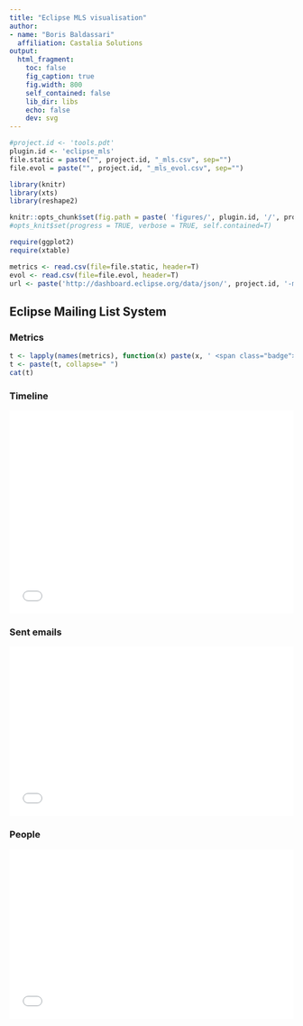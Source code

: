 ```yaml
---
title: "Eclipse MLS visualisation"
author:
- name: "Boris Baldassari"
  affiliation: Castalia Solutions
output:
  html_fragment:
    toc: false
    fig_caption: true
    fig.width: 800
    self_contained: false
    lib_dir: libs
    echo: false
    dev: svg
---
```


```r
#project.id <- 'tools.pdt'
plugin.id <- 'eclipse_mls'
file.static = paste("", project.id, "_mls.csv", sep="")
file.evol = paste("", project.id, "_mls_evol.csv", sep="")

library(knitr)
library(xts)
library(reshape2)

knitr::opts_chunk$set(fig.path = paste( 'figures/', plugin.id, '/', project.id, '/', sep=""))
#opts_knit$set(progress = TRUE, verbose = TRUE, self.contained=T)

require(ggplot2)
require(xtable)

metrics <- read.csv(file=file.static, header=T)
evol <- read.csv(file=file.evol, header=T)
url <- paste('http://dashboard.eclipse.org/data/json/', project.id, '-mls-prj-static.json', sep='');
```

## Eclipse Mailing List System

### Metrics

<p>
```r
t <- lapply(names(metrics), function(x) paste(x, ' <span class="badge">', metrics[[x]], '</span>, ', sep=''))
t <- paste(t, collapse=" ")
cat(t)
```
</p>

### Timeline

<iframe src="/projects/figures/eclipse_mls/`r project.id`/mls_evol_summary.html" frameborder="0" style="width: 100%; height: 360px"></iframe>

### Sent emails

<div class="row">
<div class="col-md-12">
<iframe src="/projects/figures/eclipse_mls/`r project.id`/mls_evol_sent.html" frameborder="0" style="width: 100%; height: 300px"></iframe>
</div></div>

### People

<iframe src="/projects/figures/eclipse_mls/`r project.id`/mls_evol_people.html" frameborder="0" style="width: 100%; height: 300px"></iframe>
